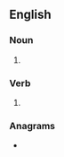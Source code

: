 {{also|Vials}}
==English==

===Noun===
{{head|en|noun form}}

# {{plural of|vial|lang=en}}

===Verb===
{{head|en|verb form}}

# {{en-third-person singular of|vial}}

===Anagrams===
* {{anagrams|en|a=ailsv|Alvis|Salvi|Silva|Slavi|Sliva|Vilas|silva|vails|valis|vilas}}